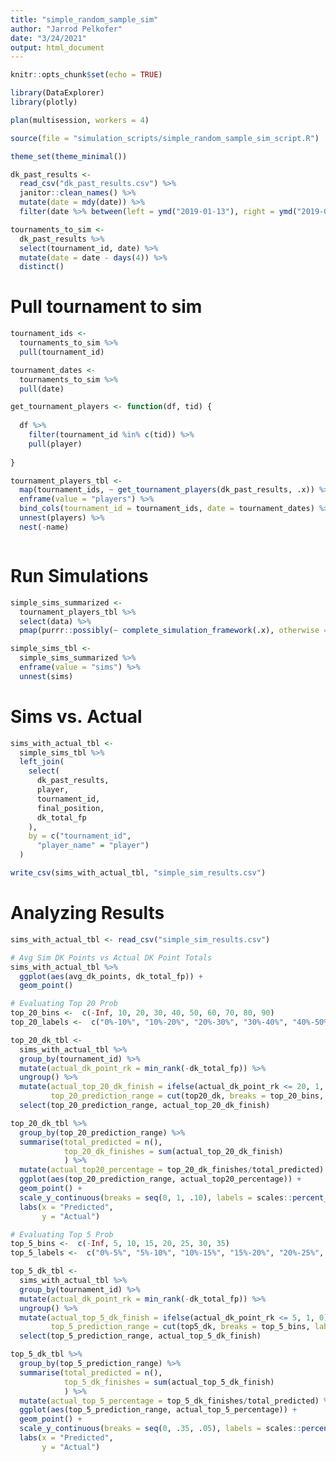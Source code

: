 ```yaml
---
title: "simple_random_sample_sim"
author: "Jarrod Pelkofer"
date: "3/24/2021"
output: html_document
---
```


```r
knitr::opts_chunk$set(echo = TRUE)
```

```r

library(DataExplorer)
library(plotly)

plan(multisession, workers = 4)

source(file = "simulation_scripts/simple_random_sample_sim_script.R")

theme_set(theme_minimal())

dk_past_results <- 
  read_csv("dk_past_results.csv") %>% 
  janitor::clean_names() %>% 
  mutate(date = mdy(date)) %>% 
  filter(date %>% between(left = ymd("2019-01-13"), right = ymd("2019-08-25")))


```


```r
tournaments_to_sim <- 
  dk_past_results %>% 
  select(tournament_id, date) %>% 
  mutate(date = date - days(4)) %>% 
  distinct()
```

# Pull tournament to sim
```r

tournament_ids <- 
  tournaments_to_sim %>% 
  pull(tournament_id)

tournament_dates <- 
  tournaments_to_sim %>% 
  pull(date)

get_tournament_players <- function(df, tid) {
  
  df %>%
    filter(tournament_id %in% c(tid)) %>%
    pull(player)
  
}

tournament_players_tbl <-
  map(tournament_ids, ~ get_tournament_players(dk_past_results, .x)) %>% 
  enframe(value = "players") %>% 
  bind_cols(tournament_id = tournament_ids, date = tournament_dates) %>% 
  unnest(players) %>% 
  nest(-name)



```


# Run Simulations

```r
simple_sims_summarized <- 
  tournament_players_tbl %>%
  select(data) %>% 
  pmap(purrr::possibly(~ complete_simulation_framework(.x), otherwise = NA))

simple_sims_tbl <- 
  simple_sims_summarized %>% 
  enframe(value = "sims") %>% 
  unnest(sims)
```


# Sims vs. Actual
```r

sims_with_actual_tbl <- 
  simple_sims_tbl %>%
  left_join(
    select(
      dk_past_results,
      player,
      tournament_id,
      final_position,
      dk_total_fp
    ),
    by = c("tournament_id",
      "player_name" = "player")
  )

write_csv(sims_with_actual_tbl, "simple_sim_results.csv")

```

# Analyzing Results
```r
sims_with_actual_tbl <- read_csv("simple_sim_results.csv")

# Avg Sim DK Points vs Actual DK Point Totals
sims_with_actual_tbl %>% 
  ggplot(aes(avg_dk_points, dk_total_fp)) +
  geom_point()

# Evaluating Top 20 Prob
top_20_bins <-  c(-Inf, 10, 20, 30, 40, 50, 60, 70, 80, 90)
top_20_labels <-  c("0%-10%", "10%-20%", "20%-30%", "30%-40%", "40%-50%", "50%-60%", "60%-70%", "70%-80%", "Over 80%")

top_20_dk_tbl <- 
  sims_with_actual_tbl %>% 
  group_by(tournament_id) %>% 
  mutate(actual_dk_point_rk = min_rank(-dk_total_fp)) %>%
  ungroup() %>% 
  mutate(actual_top_20_dk_finish = ifelse(actual_dk_point_rk <= 20, 1, 0),
         top_20_prediction_range = cut(top20_dk, breaks = top_20_bins, labels = top_20_labels)) %>% 
  select(top_20_prediction_range, actual_top_20_dk_finish)

top_20_dk_tbl %>% 
  group_by(top_20_prediction_range) %>% 
  summarise(total_predicted = n(),
            top_20_dk_finishes = sum(actual_top_20_dk_finish)
            ) %>% 
  mutate(actual_top20_percentage = top_20_dk_finishes/total_predicted) %>% 
  ggplot(aes(top_20_prediction_range, actual_top20_percentage)) + 
  geom_point() +
  scale_y_continuous(breaks = seq(0, 1, .10), labels = scales::percent_format(accuracy = 1)) +
  labs(x = "Predicted",
       y = "Actual")

# Evaluating Top 5 Prob
top_5_bins <-  c(-Inf, 5, 10, 15, 20, 25, 30, 35)
top_5_labels <-  c("0%-5%", "5%-10%", "10%-15%", "15%-20%", "20%-25%", "25%-30%", "30%-35%")

top_5_dk_tbl <- 
  sims_with_actual_tbl %>% 
  group_by(tournament_id) %>% 
  mutate(actual_dk_point_rk = min_rank(-dk_total_fp)) %>%
  ungroup() %>% 
  mutate(actual_top_5_dk_finish = ifelse(actual_dk_point_rk <= 5, 1, 0),
         top_5_prediction_range = cut(top5_dk, breaks = top_5_bins, labels = top_5_labels)) %>%
  select(top_5_prediction_range, actual_top_5_dk_finish)

top_5_dk_tbl %>% 
  group_by(top_5_prediction_range) %>% 
  summarise(total_predicted = n(),
            top_5_dk_finishes = sum(actual_top_5_dk_finish)
            ) %>% 
  mutate(actual_top_5_percentage = top_5_dk_finishes/total_predicted) %>% 
  ggplot(aes(top_5_prediction_range, actual_top_5_percentage)) + 
  geom_point() +
  scale_y_continuous(breaks = seq(0, .35, .05), labels = scales::percent_format(accuracy = 1)) +
  labs(x = "Predicted",
       y = "Actual")
```


